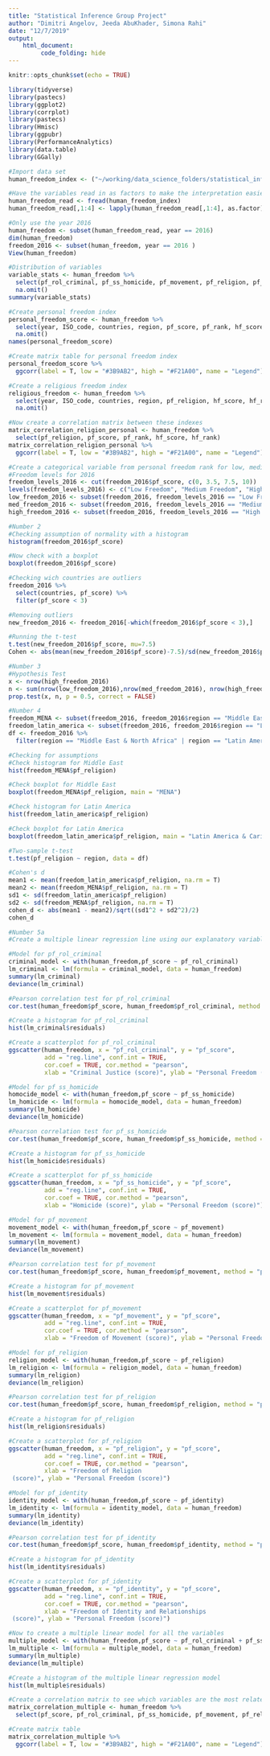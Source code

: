 ```yaml
---
title: "Statistical Inference Group Project"
author: "Dimitri Angelov, Jeeda AbuKhader, Simona Rahi"
date: "12/7/2019"
output: 
    html_document:
         code_folding: hide
---
```


```r
knitr::opts_chunk$set(echo = TRUE)
```

```r
library(tidyverse)
library(pastecs)
library(ggplot2)
library(corrplot)
library(pastecs)
library(Hmisc)
library(ggpubr)
library(PerformanceAnalytics)
library(data.table)
library(GGally)
```

```r
#Import data set
human_freedom_index <- ("~/working/data_science_folders/statistical_inference_data_science_I/project_stats/project_group_stats/hfi_cc_2018.csv")

#Have the variables read in as factors to make the interpretation easier to understand
human_freedom_read <- fread(human_freedom_index)
human_freedom_read[,1:4] <- lapply(human_freedom_read[,1:4], as.factor)

#Only use the year 2016
human_freedom <- subset(human_freedom_read, year == 2016)
dim(human_freedom)
freedom_2016 <- subset(human_freedom, year == 2016 )
View(human_freedom)
```

```r
#Distribution of variables
variable_stats <- human_freedom %>%
  select(pf_rol_criminal, pf_ss_homicide, pf_movement, pf_religion, pf_identity, pf_score, pf_rank, hf_score, hf_rank) %>%
  na.omit()
summary(variable_stats)
```

```r
#Create personal freedom index
personal_freedom_score <- human_freedom %>%
  select(year, ISO_code, countries, region, pf_score, pf_rank, hf_score, hf_rank) %>% 
  na.omit()
names(personal_freedom_score)
```

```r
#Create matrix table for personal freedom index
personal_freedom_score %>%
  ggcorr(label = T, low = "#3B9AB2", high = "#F21A00", name = "Legend")
```

```r
#Create a religious freedom index
religious_freedom <- human_freedom %>%
  select(year, ISO_code, countries, region, pf_religion, hf_score, hf_rank) %>%
  na.omit()
```

```r
#Now create a correlation matrix between these indexes
matrix_correlation_religion_personal <- human_freedom %>%
  select(pf_religion, pf_score, pf_rank, hf_score, hf_rank) 
matrix_correlation_religion_personal %>% 
  ggcorr(label = T, low = "#3B9AB2", high = "#F21A00", name = "Legend")
```

```r
#Create a categorical variable from personal freedom rank for low, medium, and high freedom levels
#Freedom levels for 2016
freedom_levels_2016 <- cut(freedom_2016$pf_score, c(0, 3.5, 7.5, 10))
levels(freedom_levels_2016) <- c("Low Freedom", "Medium Freedom", "High Freedom")
low_freedom_2016 <- subset(freedom_2016, freedom_levels_2016 == "Low Freedom")
med_freedom_2016 <- subset(freedom_2016, freedom_levels_2016 == "Medium Freedom")
high_freedom_2016 <- subset(freedom_2016, freedom_levels_2016 == "High Freedom")
```

```r
#Number 2
#Checking assumption of normality with a histogram
histogram(freedom_2016$pf_score)
```

```r
#Now check with a boxplot
boxplot(freedom_2016$pf_score)
```

```r
#Checking wich countries are outliers
freedom_2016 %>%
  select(countries, pf_score) %>%
  filter(pf_score < 3)

#Removing outliers
new_freedom_2016 <- freedom_2016[-which(freedom_2016$pf_score < 3),]
```

```r
#Running the t-test
t.test(new_freedom_2016$pf_score, mu=7.5)
Cohen <- abs(mean(new_freedom_2016$pf_score)-7.5)/sd(new_freedom_2016$pf_score)
```

```r
#Number 3
#Hypothesis Test
x <- nrow(high_freedom_2016)
n <- sum(nrow(low_freedom_2016),nrow(med_freedom_2016), nrow(high_freedom_2016))
prop.test(x, n, p = 0.5, correct = FALSE)
```

```r
#Number 4
freedom_MENA <- subset(freedom_2016, freedom_2016$region == "Middle East & North Africa")
freedom_latin_america <- subset(freedom_2016, freedom_2016$region == "Latin America & the Caribbean")
df <- freedom_2016 %>%
  filter(region == "Middle East & North Africa" | region == "Latin America & the Caribbean")
```

```r
#Checking for assumptions
#Check histogram for Middle East
hist(freedom_MENA$pf_religion)
```

```r
#Check boxplot for Middle East
boxplot(freedom_MENA$pf_religion, main = "MENA")
```

```r
#Check histogram for Latin America
hist(freedom_latin_america$pf_religion)
```

```r
#Check boxplot for Latin America
boxplot(freedom_latin_america$pf_religion, main = "Latin America & Caribbean")
```

```r
#Two-sample t-test
t.test(pf_religion ~ region, data = df)

#Cohen's d
mean1 <- mean(freedom_latin_america$pf_religion, na.rm = T)
mean2 <- mean(freedom_MENA$pf_religion, na.rm = T)
sd1 <- sd(freedom_latin_america$pf_religion)
sd2 <- sd(freedom_MENA$pf_religion, na.rm = T)
cohen_d <- abs(mean1 - mean2)/sqrt((sd1^2 + sd2^2)/2)
cohen_d
```

```r
#Number 5a
#Create a multiple linear regression line using our explanatory variables pf_rol_criminal, pf_ss_homicide, pf_movement, pf_religion, pf_identity against our response variable pf_score

#Model for pf_rol_criminal
criminal_model <- with(human_freedom,pf_score ~ pf_rol_criminal)
lm_criminal <- lm(formula = criminal_model, data = human_freedom)
summary(lm_criminal)
deviance(lm_criminal)
```

```r
#Pearson correlation test for pf_rol_criminal
cor.test(human_freedom$pf_score, human_freedom$pf_rol_criminal, method = "pearson")
```

```r
#Create a histogram for pf_rol_criminal
hist(lm_criminal$residuals)
```

```r
#Create a scatterplot for pf_rol_criminal
ggscatter(human_freedom, x = "pf_rol_criminal", y = "pf_score", 
          add = "reg.line", conf.int = TRUE, 
          cor.coef = TRUE, cor.method = "pearson",
          xlab = "Criminal Justice (score)", ylab = "Personal Freedom (score)")
```

```r
#Model for pf_ss_homicide
homocide_model <- with(human_freedom,pf_score ~ pf_ss_homicide)
lm_homicide <- lm(formula = homocide_model, data = human_freedom)
summary(lm_homicide)
deviance(lm_homicide)
```

```r
#Pearson correlation test for pf_ss_homicide
cor.test(human_freedom$pf_score, human_freedom$pf_ss_homicide, method = "pearson")
```

```r
#Create a histogram for pf_ss_homicide
hist(lm_homicide$residuals)
```

```r
#Create a scatterplot for pf_ss_homicide
ggscatter(human_freedom, x = "pf_ss_homicide", y = "pf_score", 
          add = "reg.line", conf.int = TRUE, 
          cor.coef = TRUE, cor.method = "pearson",
          xlab = "Homicide (score)", ylab = "Personal Freedom (score)")
```

```r
#Model for pf_movement
movement_model <- with(human_freedom,pf_score ~ pf_movement)
lm_movement <- lm(formula = movement_model, data = human_freedom)
summary(lm_movement)
deviance(lm_movement)
```

```r
#Pearson correlation test for pf_movement
cor.test(human_freedom$pf_score, human_freedom$pf_movement, method = "pearson")
```

```r
#Create a histogram for pf_movement
hist(lm_movement$residuals)
```

```r
#Create a scatterplot for pf_movement
ggscatter(human_freedom, x = "pf_movement", y = "pf_score", 
          add = "reg.line", conf.int = TRUE, 
          cor.coef = TRUE, cor.method = "pearson",
          xlab = "Freedom of Movement (score)", ylab = "Personal Freedom (score)")
```

```r
#Model for pf_religion
religion_model <- with(human_freedom,pf_score ~ pf_religion)
lm_religion <- lm(formula = religion_model, data = human_freedom)
summary(lm_religion)
deviance(lm_religion)
```

```r
#Pearson correlation test for pf_religion
cor.test(human_freedom$pf_score, human_freedom$pf_religion, method = "pearson")
```

```r
#Create a histogram for pf_religion
hist(lm_religion$residuals)
```

```r
#Create a scatterplot for pf_religion
ggscatter(human_freedom, x = "pf_religion", y = "pf_score", 
          add = "reg.line", conf.int = TRUE, 
          cor.coef = TRUE, cor.method = "pearson",
          xlab = "Freedom of Religion
 (score)", ylab = "Personal Freedom (score)")
```

```r
#Model for pf_identity
identity_model <- with(human_freedom,pf_score ~ pf_identity)
lm_identity <- lm(formula = identity_model, data = human_freedom)
summary(lm_identity)
deviance(lm_identity)
```

```r
#Pearson correlation test for pf_identity
cor.test(human_freedom$pf_score, human_freedom$pf_identity, method = "pearson")
```

```r
#Create a histogram for pf_identity
hist(lm_identity$residuals)
```

```r
#Create a scatterplot for pf_identity
ggscatter(human_freedom, x = "pf_identity", y = "pf_score", 
          add = "reg.line", conf.int = TRUE, 
          cor.coef = TRUE, cor.method = "pearson",
          xlab = "Freedom of Identity and Relationships
 (score)", ylab = "Personal Freedom (score)")
```

```r
#Now to create a multiple linear model for all the variables
multiple_model <- with(human_freedom,pf_score ~ pf_rol_criminal + pf_ss_homicide + pf_movement + pf_religion + pf_identity)
lm_multiple <- lm(formula = multiple_model, data = human_freedom)
summary(lm_multiple)
deviance(lm_multiple)
```

```r
#Create a histogram of the multiple linear regression model
hist(lm_multiple$residuals)
```

```r
#Create a correlation matrix to see which variables are the most related to each other
matrix_correlation_multiple <- human_freedom %>%
  select(pf_score, pf_rol_criminal, pf_ss_homicide, pf_movement, pf_religion, pf_identity)

#Create matrix table
matrix_correlation_multiple %>%
  ggcorr(label = T, low = "#3B9AB2", high = "#F21A00", name = "Legend")
```
